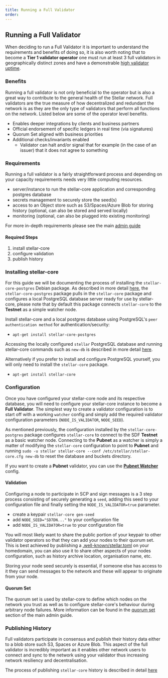 ```yaml
---
title: Running a Full Validator
order: 
---
```


## Running a Full Validator

When deciding to run a Full Validator it is important to understand the requirements and benefits of doing so, it is also worth noting that to become a **Tier 1 validator operator** one must run at least 3 full validators in geographically distinct zones and have a demonstrable [high validator uptime](https://www.stellarbeat.io/nodes).

### Benefits

Running a full validator is not only beneficial to the operator but is also a great way to contribute to the general health of the Stellar network. Full validators are the true measure of how decentralized and redundant the network is as they are the only type of validators that perform all functions on the network. Listed below are some of the operator level benefits.

* Enables deeper integrations by clients and business partners
* Official endorsement of specific ledgers in real time (via signatures)
* Quorum Set aligned with business priorities
* Additional checks/invariants enabled
  * Validator can halt and/or signal that for example (in the case of an issuer) that it does not agree to something

### Requirements

Running a full validator is a fairly straightforward process and depending on your capacity requirements needs very little computing resources.

* server/instance to run the stellar-core application and corresponding postgres database
* secrets management to securely store the seed(s)
* access to an Object store such as S3/Spaces/Azure Blob for storing history (optional, can also be stored and served locally)
* monitoring (optional, can also be plugged into existing monitoring)

For more in-depth requirements please see the main [admin guide](https://www.stellar.org/developers/stellar-core/software/admin.html#full-validators)

#### Required Steps

1. install stellar-core
2. configure validation
3. publish history

### Installing stellar-core

For this guide we will be documenting the process of installing the `stellar-core-postgres` Debian package. As described in more detail [here](quickstart.md#moving-on-from-quickstart), the `stellar-core-postgres` package pulls in the `stellar-core` package and configures a local PostgreSQL database server ready for use by stellar-core, please note that by default this package connects `stellar-core` to the **Testnet** as a simple watcher node.

Install stellar-core and a local postgres database using PostgreSQL's `peer authentication method` for authentication/security:

* `apt-get install stellar-core-postgres`

Accessing the locally configured `stellar` PostgreSQL database and running stellar-core commands such as `new-db` is described in more detail [here](quickstart.md#accessing-the-quickstart-databases).

Alternatively if you prefer to install and configure PostgreSQL yourself, you will only need to install the `stellar-core` package.

* `apt-get install stellar-core`

### Configuration

Once you have configured your stellar-core node and its respective database, you will need to configure your stellar-core instance to become a **Full Validator**. The simplest way to create a validator configuration is to start off with a working `watcher` config and simply add the required validator configuration parameters (`NODE_IS_VALIDATOR`, `NODE_SEED`).

As mentioned previously, the configuration installed by the `stellar-core-postgres` package configures `stellar-core` to connect to the SDF **Testnet** as a basic watcher node. Connecting to the **Pubnet** as a watcher is simply a matter of modifying the `stellar-core` configuration to point to **Pubnet** and running `sudo -u stellar stellar-core --conf /etc/stellar/stellar-core.cfg new-db` to reset the database and buckets directory.

If you want to create a **Pubnet** validator, you can use the [**Pubnet Watcher**](stellar-core_pubnet_watcher.cfg) config.

#### Validation

Configuring a node to participate in SCP and sign messages is a 3 step process consisting of securely generating a `seed`, adding this seed to your configuration file and finally setting the `NODE_IS_VALIDATOR=true` parameter.

* create a keypair `stellar-core gen-seed`
* add `NODE_SEED="SD7DN..."` to your configuration file
* add `NODE_IS_VALIDATOR=true` to your configuration file

You will most likely want to share the public portion of your keypair to other validator operators so that they can add your nodes to their quorum set. This is best achieved by publishing a [.well-known/stellar.toml](https://www.stellar.org/.well-known/stellar.toml) on your homedomain, you can also use it to share other aspects of your nodes configuration, such as history archive location, organisation name, etc.

Storing your node seed securely is essential, if someone else has access to it they can send messages to the network and these will appear to originate from your node.

#### Quorum Set

The quorum set is used by stellar-core to define which nodes on the network you trust as well as to configure stellar-core's behaviour during arbitrary node failures. More information can be found in the [quorum set](https://www.stellar.org/developers/stellar-core/software/admin.html#crafting-a-quorum-set) section of the main admin guide.

### Publishing History

Full validators participate in consensus and publish their history data either to a blob store such S3, Spaces or Azure Blob. This aspect of the full validator is incredibly important as it enables other network users to connect and sync to the network using your validator thus increasing network resiliency and decentralisation.

The process of publishing `stellar-core` history is described in detail [here](publishing-a-history-archive.md)
